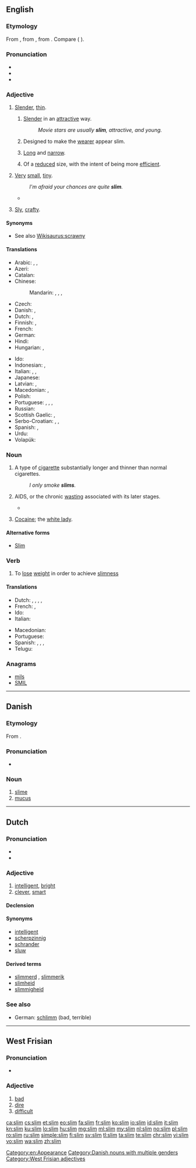 {{also|slím}}
==English==

===Etymology===
From {{etyl|nl|en}} {{term|slim||bad, sly, clever|lang=nl}}, from {{etyl|dum|en}} {{term|slim||bad, crooked|lang=dum}}, from {{etyl|gem-pro|en}} {{term/t|gem-pro|*slimbaz||oblique, crooked}}. Compare {{etyl|gmh|-}} {{term|slimp||slanting, awry|lang=gmh}} ({{etyl|de|-}} {{term|schlimm||bad|lang=de}}).

===Pronunciation===
* {{IPA|/slɪm/}}
* {{audio|en-us-slim.ogg|Audio (US)}}
* {{rhymes|ɪm}}

===Adjective===
{{en-adj|slimmer}}

# [[slender|Slender]], [[thin]].
## {{context|of a person or a person's build|lang=en}} [[slender|Slender]] in an [[attractive]] way.
##: ''Movie stars are usually '''slim''', attractive, and young.''
## {{context|by extension|of clothing|lang=en}} Designed to make the [[wearer]] appear slim.
## {{context|of an object|lang=en}} [[long|Long]] and [[narrow]].
## {{context|of a workforce|lang=en}} Of a [[reduced]] size, with the intent of being more [[efficient]].
# {{context|of something abstract like a chance or margin|lang=en}} [[very|Very]] [[small]], [[tiny]].
#: ''I'm afraid your chances are quite '''slim'''.''
#* {{quote-news
|year=2011
|date=January 15
|author=Saj Chowdhury
|title=Man City 4 - 3 Wolves
|work=BBC
|url=http://news.bbc.co.uk/sport2/hi/football/eng_prem/9357962.stm
|page=
|passage=Wolves' debatable third in the last 10 minutes, with the ball only crossing the line by the '''slimmest''' of margins if at all, ensured a cracking finale, although City would have been left aggrieved had they let the win slip. }}
# {{context|South Africa|lang=en}} [[sly|Sly]], [[crafty]].

====Synonyms====
* See also [[Wikisaurus:scrawny]]

====Translations====
{{trans-top|slender}}
* Arabic: {{t|ar|نحيل|tr=naḥīl|sc=Arab}}, {{t|ar|نحيف|tr=naḥīf|sc=Arab}}, {{t|ar|أهيف|tr=ʾahīf|sc=Arab}}
* Azeri: {{t+|az|incə}}
* Catalan: {{t+|ca|prim}}
* Chinese:
*: Mandarin: {{t|cmn|苗條|sc=Hani}}, {{t+|cmn|苗条|tr=miáotiáo|sc=Hani}}, {{t|cmn|纖細|sc=Hani}}, {{t+|cmn|纤细|tr=xiānxì|sc=Hani}}
* Czech: {{t+|cs|štíhlý|m}}
* Danish: {{t|da|slank}}, {{t|da|tynd}}
* Dutch: {{t+|nl|slank}}, {{t+|nl|dun}}
* Finnish: {{t+|fi|hoikka}}, {{t+|fi|laiha}}
* French: {{t+|fr|mince}}
* German: {{t+|de|schlank}}
* Hindi: {{t+|hi|पतला|tr=patlā}}
* Hungarian: {{t+|hu|karcsú}}, {{t+|hu|vékony}}
{{trans-mid}}
* Ido: {{t+|io|dina}}
* Indonesian: {{t+|id|langsing}}, {{t+|id|ramping}}
* Italian: {{t+|it|snello}}, {{t+|it|magro}}, {{t|it|affusolato}}
* Japanese: {{t|ja|ほっそり|tr=hossori-shita|alt=ほっそりした|sc=Jpan}}
* Latvian: {{t|lv|slaids}}, {{t|lv|tievs}}
* Macedonian: {{t|mk|слаб|m|tr=slab}}, {{t|mk|тенок|m|tr=ténok}}
* Polish: {{t+|pl|szczupły|m}}
* Portuguese: {{t+|pt|magro}}, {{t+|pt|esbelto}}, {{t+|pt|esguio}}, {{t+|pt|delgado}}
* Russian: {{t+|ru|стройный|tr=strójnyj}}
* Scottish Gaelic: {{t|gd|caol}}, {{t|gd|seang}}
* Serbo-Croatian: {{t|sh|vitak}}, {{t|sh|mršav}}, {{t|sh|mršav}}
* Spanish: {{t+|es|flaco}}, {{t+|es|delgado}}
* Urdu: {{t|ur|پتلا|tr=patlā|sc=ur-Arab}}
* Volapük: {{t+|vo|lunedik}}
{{trans-bottom}}

===Noun===
{{en-noun}}

# A type of [[cigarette]] substantially longer and thinner than normal cigarettes.
#: ''I only smoke '''slims'''.''
# {{context|East Africa|lang=en}} AIDS, or the chronic [[wasting]] associated with its later stages.
#* {{quote-book|2003|Charled F. Gilks|editors=David A. Warrell et al.|chapter=HIV in the Developing World|Oxford Textbook of Medicine|edition=4th ed.|volume=Volume 1|url=http://books.google.com/books?id=o35zXS3B_TUC|isbn=0198570147|page=446
|passage=As in the West, only about 50 per cent of patients with '''slim''' fully investigated will have a putative pathogen identified.}}
# {{context|slang|uncountable|lang=en}} [[cocaine|Cocaine]]; the [[white lady]].

====Alternative forms====
* {{sense|AIDS}} [[Slim]]

===Verb===
{{en-verb|slims|slimming|slimmed|slimmed}}

# To [[lose]] [[weight]] in order to achieve [[slimness]]

====Translations====
{{trans-top|lose weight}}
* Dutch: {{t+|nl|vermageren}}, {{t+|nl|lijnen}}, {{t|nl|aan de lijn doen}}, {{t+|nl|afslanken}}, {{t+|nl|diëten}}
* French: {{t+|fr|maigrir}}, {{t+|fr|mincir}}
* Ido: {{t+|io|dineskar}}
* Italian: {{t+|it|dimagrire}}
{{trans-mid}}
* Macedonian: {{t|mk|слабее|tr=slábee}}
* Portuguese: {{t+|pt|emagrecer}}
* Spanish: {{t|es|adelgazarse}}, {{t+|es|enflaquecer}}, {{t+|es|enflaquecerse}}, {{t+|es|enflacar}}
* Telugu: {{t|te|సన్నబడు|tr=sannabadu|sc=Telu}}
{{trans-bottom}}

===Anagrams===
* [[mils#English|mils]]
* [[SMIL#English|SMIL]]

[[Category:en:Appearance]]

----

==Danish==

===Etymology===
From {{etyl|non|da}} {{term|slím||slime|lang=non}}.

===Pronunciation===
* {{IPA|/sliːm/|[sliːˀm]|lang=da}}

===Noun===
{{head|da|noun|g=c|g2=n|singular definite|slimen|or|slimet|uncountable}}

# [[slime]]
# [[mucus]]

[[Category:Danish nouns with multiple genders]]

----

==Dutch==

===Pronunciation===
* {{rhymes|ɪm|lang=nl}}
* {{audio|Nl-slim.ogg|audio}}

===Adjective===
{{nl-adj|slimmer}}

# [[intelligent]], [[bright]]
# [[clever]], [[smart]]

====Declension====
{{nl-decl-adj|slimme}}

====Synonyms====
* [[intelligent]]
* [[scherpzinnig]]
* [[schrander]]
* [[sluw]]

====Derived terms====
* [[slimmerd]] {{g|m}}, [[slimmerik]] {{g|m}}
* [[slimheid]]
* [[slimmigheid]]

===See also===
* German: [[schlimm]] (bad, terrible)

----

==West Frisian==

===Pronunciation===

* {{IPA|/slɪm/|lang=fy}}

===Adjective===
{{head|fy|adjective}}

# [[bad]]
# [[dire]]
# [[difficult]]

[[Category:West Frisian adjectives]]

[[ca:slim]]
[[cs:slim]]
[[et:slim]]
[[eo:slim]]
[[fa:slim]]
[[fr:slim]]
[[ko:slim]]
[[io:slim]]
[[id:slim]]
[[it:slim]]
[[kn:slim]]
[[ku:slim]]
[[lo:slim]]
[[hu:slim]]
[[mg:slim]]
[[ml:slim]]
[[my:slim]]
[[nl:slim]]
[[no:slim]]
[[pl:slim]]
[[ro:slim]]
[[ru:slim]]
[[simple:slim]]
[[fi:slim]]
[[sv:slim]]
[[tl:slim]]
[[ta:slim]]
[[te:slim]]
[[chr:slim]]
[[vi:slim]]
[[vo:slim]]
[[wa:slim]]
[[zh:slim]]
